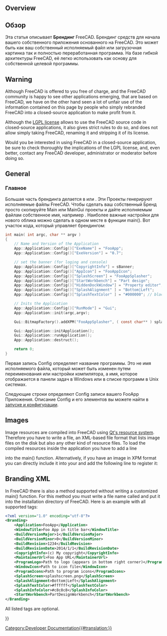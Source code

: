 <languages/>

{{Docnav/ru
|[[Continuous Integration/ru|Continuous Integration]]
|[[Localisation/ru|Localisation]]
}}

{{TOCright}}

==Overview== 

<div class="mw-translate-fuzzy">
==Обзор==
Эта статья описывает '''Брендинг'''  FreeCAD. Брендинг средств для начала вашего собственного приложения основанного на FreeCAD. Это может быть как ваш собственный исполняемый файл или загрузочная картинка так и полностью переработанная программа. На базе гибкой архитектуры FreeCAD, её легко использовать как основу для собственной целевой программы.
</div>

== Warning ==

Although FreeCAD is offered to you free of charge, and the FreeCAD community is happy to see other applications emerging, that are based on FreeCAD, we have on the other hand seen a lot of unfair use of the information contained on this page by people who simply rebranded FreeCAD into a closed-source application to make profit from it.

Although the [[License|LGPL license]] allows to use the FreeCAD source code in closed-source applications, it also gives strict rules to do so, and does not allow simply taking FreeCAD, renaming it and stripping it of its license.

Would you be interested in using FreeCAD in a closed-source application, be sure to check thoroughly the implications of the LGPL license, and, even better, contact any FreeCAD developer, administrator or moderator before doing so. 

== General ==

<div class="mw-translate-fuzzy">
=== Главное ===
Большая часть брендинга делается в {{FileName|MainCmd.cpp}} или {{FileName|MainGui.cpp}}. Эти Проекты генерируют исполняемые файлы FreeCAD. Чтобы сделать ваш собственный Бренд просто скопируйте Main или MainGui проекты и дайте исполняемым файлам собственное имя, например {{FileName|FooApp.exe}}. 
Наиболее важные настройки для нового облика можно сделать в одном месте в функции main(). Вот участок кода, который управляет брендингом:
</div>

<!-- WARNING Do not modify the <syntaxhighligh> tag because of "{}" or pipe characters "|" included in the source code of the macro -->
<syntaxhighlight lang="C">
int main( int argc, char ** argv )
{
    // Name and Version of the Application
    App::Application::Config()["ExeName"] = "FooApp";
    App::Application::Config()["ExeVersion"] = "0.7";

    // set the banner (for loging and console)
    App::Application::Config()["CopyrightInfo"] = sBanner;
    App::Application::Config()["AppIcon"] = "FooAppIcon";
    App::Application::Config()["SplashScreen"] = "FooAppSplasher";
    App::Application::Config()["StartWorkbench"] = "Part design";
    App::Application::Config()["HiddenDockWindow"] = "Property editor";
    App::Application::Config()["SplashAlignment" ] = "Bottom|Left";
    App::Application::Config()["SplashTextColor" ] = "#000000"; // black

    // Inits the Application 
    App::Application::Config()["RunMode"] = "Gui";
    App::Application::init(argc,argv);

    Gui::BitmapFactory().addXPM("FooAppSplasher", ( const char** ) splash_screen);

    Gui::Application::initApplication();
    Gui::Application::runApplication();
    App::Application::destruct();

    return 0;
}
</syntaxhighlight>

Первая запись Config определяет название программы. Это не имя исполняемого файла, который может быть изменен путем переименования или настройки компилятора, а имя, которое отображается в панели задач в Windows или в списке программ в Unix системах.

Следующие строки определяют Config записи вашего FooApp Приложения. Описание Config и его элементов вы можете найти в  [[Start up and Configuration/ru|запуске и конфигурации]].

== Images ==

Image resources are compiled into FreeCAD using [https://doc.qt.io/qt-6/resources.html Qt's resource system]. Therefore you have to write a {{FileName|.qrc}} file, an XML-based file format that lists image files on the disk but also any other kind of resource files. To load the compiled resources inside the application you have to add a line

{{Code|code=
Q_INIT_RESOURCE(FooApp); 
}}

into the main() function. Alternatively, if you have an image in XPM format you can directly include it into your {{FileName|main.cpp}} and add the following line to register it:

{{Code|code=
Gui::BitmapFactory().addXPM("FooAppSplasher", ( const char** ) splash_screen);
}}

== Branding XML ==

In FreeCAD there is also a method supported without writing a customized main() function. For this method you must write a file name called {{FileName|branding.xml}} and put it into the installation directory of FreeCAD. Here is an example with all supported tags:

<!-- WARNING Do not modify the <syntaxhighligh> tag because of "{}" or pipe characters "|" included in the source code of the macro -->
<syntaxhighlight lang="XML">
<?xml version="1.0" encoding="utf-8"?>
<Branding>
    <Application>FooApp</Application>
    <WindowTitle>Foo App in title bar</WindowTitle>
    <BuildVersionMajor>1</BuildVersionMajor>
    <BuildVersionMinor>0</BuildVersionMinor>
    <BuildRevision>1234</BuildRevision>
    <BuildRevisionDate>2014/1/1</BuildRevisionDate>
    <CopyrightInfo>(c) My copyright</CopyrightInfo>
    <MaintainerUrl>Foo App URL</MaintainerUrl>
    <ProgramLogo>Path to logo (appears in bottom right corner)</ProgramLogo>
    <WindowIcon>Path to icon file</WindowIcon>
    <ProgramIcons>Path to program icons</ProgramIcons>
    <SplashScreen>splashscreen.png</SplashScreen>
    <SplashAlignment>Bottom|Left</SplashAlignment>
    <SplashTextColor>#ffffff</SplashTextColor>
    <SplashInfoColor>#c8c8c8</SplashInfoColor>
    <StartWorkbench>PartDesignWorkbench</StartWorkbench>
</Branding>
</syntaxhighlight>

All listed tags are optional.


<div class="mw-translate-fuzzy">
{{Docnav/ru
|[[Continuous Integration/ru|Continuous Integration]]
|[[Localisation/ru|Localisation]]
}}
</div>

{{Userdocnavi{{#translation:}}}}
[[Category:Developer Documentation{{#translation:}}]]